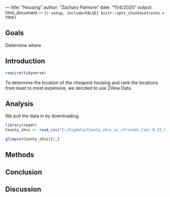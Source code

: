--- title: "Housing" author: "Zachary Palmore" date: "11/4/2020" output:
html_document ---
```{r setup, include=FALSE} knitr::opts_chunk$set(echo = TRUE) ```



## Goals

Determine where  

\newpage
## Introduction

```r
require(tidyverse)
```


To determine the location of the cheapest housing and rank the locations from least to most expensive, we decided to use Zillow Data. 

\newpage
## Analysis

We pull the data in by downloading. 

```r
library(readr)
County_zhvi <- read_csv("C:/bigdata/County_zhvi_uc_sfrcondo_tier_0.33_0.67_sm_sa_mon.csv")
```

```r
glimpse(County_zhvi)[2,]
```




\newpage
## Methods
\newpage
## Conclusion
\newpage
## Discussion
\newpage